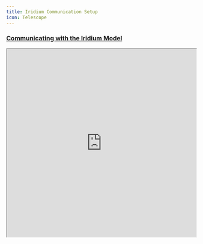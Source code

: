 ```yaml
---
title: Iridium Communication Setup
icon: Telescope
---
```


### [Communicating with the Iridium Model](https://huly.app/guest/inferno-67e78ec9-2ed453bcab-6f5fe6?token=eyJ0eXAiOiJKV1QiLCJhbGciOiJIUzI1NiJ9.eyJsaW5rSWQiOiI2N2YxMGM3YWY0ODQ0ZTJjMzE3ZDJhNDEiLCJndWVzdCI6InRydWUiLCJlbWFpbCI6IiNndWVzdEBoYy5lbmdpbmVlcmluZyIsIndvcmtzcGFjZSI6InctZ2l0aHVibWZhcmFiLWluZmVybm8tNjdlNzhlYzktMmVkNDUzYmNhYi02ZjVmZTUifQ.TOokX1PHSA2fmdVqVNqQPaOOXgGhQpGSPMuz6N7PK9w)

<iframe 
  src="https://huly.app/guest/inferno-67e78ec9-2ed453bcab-6f5fe6?token=eyJ0eXAiOiJKV1QiLCJhbGciOiJIUzI1NiJ9.eyJsaW5rSWQiOiI2N2YxMGM3YWY0ODQ0ZTJjMzE3ZDJhNDEiLCJndWVzdCI6InRydWUiLCJlbWFpbCI6IiNndWVzdEBoYy5lbmdpbmVlcmluZyIsIndvcmtzcGFjZSI6InctZ2l0aHVibWZhcmFiLWluZmVybm8tNjdlNzhlYzktMmVkNDUzYmNhYi02ZjVmZTUifQ.TOokX1PHSA2fmdVqVNqQPaOOXgGhQpGSPMuz6N7PK9w" 
  width="100%"  
  height="500" 
  style={{ border: "none" }} 
  title="Iridium Model"
/>

